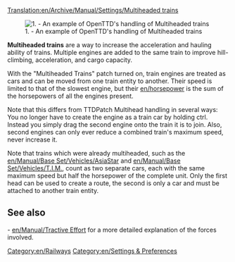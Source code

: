 [[Translation:en/Archive/Manual/Settings/Multiheaded trains]]

[[File:en/Multihead example.png|right|none|frame|1. - An example of OpenTTD's handling of Multiheaded trains]]

'''Multiheaded trains''' are a way to increase the acceleration and hauling ability of trains. Multiple engines are added to the same train to improve hill-climbing, acceleration, and cargo capacity.

With the "Multiheaded Trains" patch turned on, train engines are treated as cars and can be moved from one train entity to another. Their speed is limited to that of the slowest engine, but their [[en/horsepower]] is the sum of the horsepowers of all the engines present. 

Note that this differs from TTDPatch Multihead handling in several ways: You no longer have to create the engine as a train car by holding ctrl. Instead you simply drag the second engine onto the train it is to join. Also, second engines can only ever reduce a combined train's maximum speed, never increase it.

Note that trains which were already multiheaded, such as the [[en/Manual/Base Set/Vehicles/AsiaStar]] and [[en/Manual/Base Set/Vehicles/T.I.M.]], count as two separate cars, each with the same maximum speed but half the horsepower of the complete unit. Only the first head can be used to create a route, the second is only a car and must be attached to another train entity. 

== See also ==
- [[en/Manual/Tractive Effort]] for a more detailed explanation of the forces involved.

[[Category:en/Railways]]
[[Category:en/Settings & Preferences]]